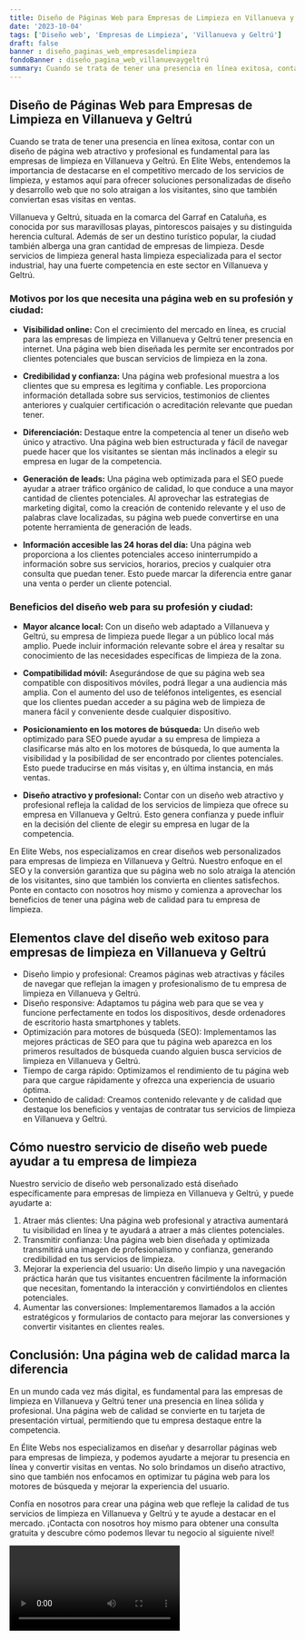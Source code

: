 ```yaml
---
title: Diseño de Páginas Web para Empresas de Limpieza en Villanueva y Geltrú
date: '2023-10-04'
tags: ['Diseño web', 'Empresas de Limpieza', 'Villanueva y Geltrú']
draft: false
banner : diseño_paginas_web_empresasdelimpieza
fondoBanner : diseño_pagina_web_villanuevaygeltrú
summary: Cuando se trata de tener una presencia en línea exitosa, contar con un diseño de página web atractivo y profesional es fundamental para las empresas de limpieza en Villanueva y Geltrú. En Elite Webs, entendemos la importancia de destacarse en el competitivo mercado de los servicios de limpieza, y estamos aquí para ofrecer soluciones personalizadas de diseño y desarrollo web que no solo atraigan a los visitantes, sino que también conviertan esas visitas en ventas.
---
```


## **Diseño de Páginas Web para Empresas de Limpieza en Villanueva y Geltrú**

Cuando se trata de tener una presencia en línea exitosa, contar con un diseño de página web atractivo y profesional es fundamental para las empresas de limpieza en Villanueva y Geltrú. En Elite Webs, entendemos la importancia de destacarse en el competitivo mercado de los servicios de limpieza, y estamos aquí para ofrecer soluciones personalizadas de diseño y desarrollo web que no solo atraigan a los visitantes, sino que también conviertan esas visitas en ventas.

Villanueva y Geltrú, situada en la comarca del Garraf en Cataluña, es conocida por sus maravillosas playas, pintorescos paisajes y su distinguida herencia cultural. Además de ser un destino turístico popular, la ciudad también alberga una gran cantidad de empresas de limpieza. Desde servicios de limpieza general hasta limpieza especializada para el sector industrial, hay una fuerte competencia en este sector en Villanueva y Geltrú.

### **Motivos por los que necesita una página web en su profesión y ciudad:**

- **Visibilidad online:** Con el crecimiento del mercado en línea, es crucial para las empresas de limpieza en Villanueva y Geltrú tener presencia en internet. Una página web bien diseñada les permite ser encontrados por clientes potenciales que buscan servicios de limpieza en la zona.

- **Credibilidad y confianza:** Una página web profesional muestra a los clientes que su empresa es legítima y confiable. Les proporciona información detallada sobre sus servicios, testimonios de clientes anteriores y cualquier certificación o acreditación relevante que puedan tener.

- **Diferenciación:** Destaque entre la competencia al tener un diseño web único y atractivo. Una página web bien estructurada y fácil de navegar puede hacer que los visitantes se sientan más inclinados a elegir su empresa en lugar de la competencia.

- **Generación de leads:** Una página web optimizada para el SEO puede ayudar a atraer tráfico orgánico de calidad, lo que conduce a una mayor cantidad de clientes potenciales. Al aprovechar las estrategias de marketing digital, como la creación de contenido relevante y el uso de palabras clave localizadas, su página web puede convertirse en una potente herramienta de generación de leads.

- **Información accesible las 24 horas del día:** Una página web proporciona a los clientes potenciales acceso ininterrumpido a información sobre sus servicios, horarios, precios y cualquier otra consulta que puedan tener. Esto puede marcar la diferencia entre ganar una venta o perder un cliente potencial.

### **Beneficios del diseño web para su profesión y ciudad:**

- **Mayor alcance local:** Con un diseño web adaptado a Villanueva y Geltrú, su empresa de limpieza puede llegar a un público local más amplio. Puede incluir información relevante sobre el área y resaltar su conocimiento de las necesidades específicas de limpieza de la zona.

- **Compatibilidad móvil:** Asegurándose de que su página web sea compatible con dispositivos móviles, podrá llegar a una audiencia más amplia. Con el aumento del uso de teléfonos inteligentes, es esencial que los clientes puedan acceder a su página web de limpieza de manera fácil y conveniente desde cualquier dispositivo.

- **Posicionamiento en los motores de búsqueda:** Un diseño web optimizado para SEO puede ayudar a su empresa de limpieza a clasificarse más alto en los motores de búsqueda, lo que aumenta la visibilidad y la posibilidad de ser encontrado por clientes potenciales. Esto puede traducirse en más visitas y, en última instancia, en más ventas.

- **Diseño atractivo y profesional:** Contar con un diseño web atractivo y profesional refleja la calidad de los servicios de limpieza que ofrece su empresa en Villanueva y Geltrú. Esto genera confianza y puede influir en la decisión del cliente de elegir su empresa en lugar de la competencia.

En Elite Webs, nos especializamos en crear diseños web personalizados para empresas de limpieza en Villanueva y Geltrú. Nuestro enfoque en el SEO y la conversión garantiza que su página web no solo atraiga la atención de los visitantes, sino que también los convierta en clientes satisfechos. Ponte en contacto con nosotros hoy mismo y comienza a aprovechar los beneficios de tener una página web de calidad para tu empresa de limpieza.

<GifSeo />

<Cta />

## Elementos clave del diseño web exitoso para empresas de limpieza en Villanueva y Geltrú

- Diseño limpio y profesional: Creamos páginas web atractivas y fáciles de navegar que reflejan la imagen y profesionalismo de tu empresa de limpieza en Villanueva y Geltrú.
- Diseño responsive: Adaptamos tu página web para que se vea y funcione perfectamente en todos los dispositivos, desde ordenadores de escritorio hasta smartphones y tablets.
- Optimización para motores de búsqueda (SEO): Implementamos las mejores prácticas de SEO para que tu página web aparezca en los primeros resultados de búsqueda cuando alguien busca servicios de limpieza en Villanueva y Geltrú.
- Tiempo de carga rápido: Optimizamos el rendimiento de tu página web para que cargue rápidamente y ofrezca una experiencia de usuario óptima.
- Contenido de calidad: Creamos contenido relevante y de calidad que destaque los beneficios y ventajas de contratar tus servicios de limpieza en Villanueva y Geltrú.

## Cómo nuestro servicio de diseño web puede ayudar a tu empresa de limpieza

Nuestro servicio de diseño web personalizado está diseñado específicamente para empresas de limpieza en Villanueva y Geltrú, y puede ayudarte a:

1. Atraer más clientes: Una página web profesional y atractiva aumentará tu visibilidad en línea y te ayudará a atraer a más clientes potenciales.
2. Transmitir confianza: Una página web bien diseñada y optimizada transmitirá una imagen de profesionalismo y confianza, generando credibilidad en tus servicios de limpieza.
3. Mejorar la experiencia del usuario: Un diseño limpio y una navegación práctica harán que tus visitantes encuentren fácilmente la información que necesitan, fomentando la interacción y convirtiéndolos en clientes potenciales.
4. Aumentar las conversiones: Implementaremos llamados a la acción estratégicos y formularios de contacto para mejorar las conversiones y convertir visitantes en clientes reales.

## Conclusión: Una página web de calidad marca la diferencia

En un mundo cada vez más digital, es fundamental para las empresas de limpieza en Villanueva y Geltrú tener una presencia en línea sólida y profesional. Una página web de calidad se convierte en tu tarjeta de presentación virtual, permitiendo que tu empresa destaque entre la competencia.

En Élite Webs nos especializamos en diseñar y desarrollar páginas web para empresas de limpieza, y podemos ayudarte a mejorar tu presencia en línea y convertir visitas en ventas. No solo brindamos un diseño atractivo, sino que también nos enfocamos en optimizar tu página web para los motores de búsqueda y mejorar la experiencia del usuario.

Confía en nosotros para crear una página web que refleje la calidad de tus servicios de limpieza en Villanueva y Geltrú y te ayude a destacar en el mercado. ¡Contacta con nosotros hoy mismo para obtener una consulta gratuita y descubre cómo podemos llevar tu negocio al siguiente nivel!

<Video />

<CtaBot job='Empresas de Limpieza' city='Villanueva y Geltrú'/>

<Gmaps query='Villanueva y Geltrú+españa+maps' />